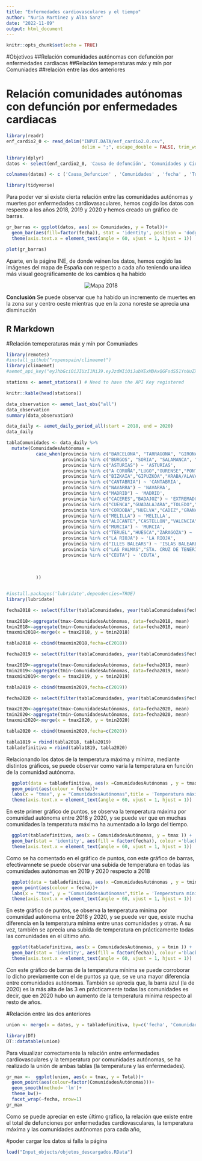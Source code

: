 ```yaml
---
title: "Enfermedades cardiovasculares y el tiempo"
author: "Nuria Martinez y Alba Sanz"
date: "2022-11-09"
output: html_document
---
```


```r
knitr::opts_chunk$set(echo = TRUE)
```
#Objetivos
##Relación comunidades autónomas con defunción por enfermedades cardiacas
##Relación temeperaturas máx y mín por Comuniades
##relación entre las dos anteriores

# Relación comunidades autónomas con defunción por enfermedades cardiacas

```r
library(readr)
enf_cardio2_0 <- read_delim("INPUT.DATA/enf_cardio2.0.csv", 
                            delim = ";", escape_double = FALSE, trim_ws = TRUE)

library(dplyr)
datos <- select(enf_cardio2_0, 'Causa de defunción', 'Comunidades y Ciudades Autónomas', 'Periodo', 'Total')

colnames(datos) <- c ('Causa_Defuncion' , 'Comunidades' , 'fecha' , 'Total')

library(tidyverse)
```


Para poder ver si existe cierta relación entre las comunidades autónomas y muertes por enfermedades cardiovasaculares, hemos cogido los datos con respecto a los años 2018, 2019 y 2020 y hemos creado un gráfico de barras.

```r
gr_barras <- ggplot(datos, aes( x= Comunidades, y = Total))+
  geom_bar(aes(fill=factor(fecha)), stat = 'identity', position = 'dodge')+
  theme(axis.text.x = element_text(angle = 60, vjust = 1, hjust = 1))
```
```r
plot(gr_barras)

```

Aparte, en la págine INE, de donde veinen los datos, hemos cogido las imágenes del mapa de España con respecto a cada año teniendo una idea más visual geográficamente de los cambios q ha habido

<div>
<p style = 'text-align:center;'>
<img src="./Input_images/mapa2018.png" alt="Mapa 2018">
</p>
</div>


**Conclusión** Se puede observar que ha habido un incremento de muertes en la zona sur y centro oeste mientras que en la zona noreste se aprecia una disminución

## R Markdown



#Relación temeperaturas máx y mín por Comuniades

```r
library(remotes)
#install_github("ropenspain/climaemet")
library(climaemet)
#aemet_api_key("eyJhbGciOiJIUzI1NiJ9.eyJzdWIiOiJubXExMDAxQGFsdS51YnUuZXMiLCJqdGkiOiJlOWRmMTc0OC05NjcxLTRiMjctODM2OS01NmYxNTZjNjNjYzIiLCJpc3MiOiJBRU1FVCIsImlhdCI6MTY2NjE2NzExNCwidXNlcklkIjoiZTlkZjE3NDgtOTY3MS00YjI3LTgzNjktNTZmMTU2YzYzY2MyIiwicm9sZSI6IiJ9.mIlOZxnREIqfi6hTeh37A_yMnryWyI0NPJzilMMAMmU", install = TRUE)

stations <- aemet_stations() # Need to have the API Key registered

knitr::kable(head(stations))

data_observation <- aemet_last_obs("all")
data_observation
summary(data_observation)

data_daily <- aemet_daily_period_all(start = 2018, end = 2020) 
data_daily

tablaComunidades <- data_daily %>% 
  mutate(ComunidadesAutónomas = 
           case_when(provincia %in% c("BARCELONA", "TARRAGONA", "GIRONA","LLEIDA") ~ 'CATALUÑA', 
                     provincia %in% c("BURGOS", "SORIA", "SALAMANCA", "LEON","AVILA","PALENCIA","SEGOVIA","VALLADOLID","ZAMORA") ~ 'CyL',
                     provincia %in% c("ASTURIAS") ~ 'ASTURIAS',
                     provincia %in% c("A CORUÑA","LUGO","OURENSE","PONTEVEDRA") ~ 'GALICIA',
                     provincia %in% c("BIZKAIA","GIPUZKOA","ARABA/ALAVA") ~ 'PAIS VASCO',
                     provincia %in% c("CANTABRIA") ~ 'CANTABRIA',
                     provincia %in% c("NAVARRA") ~ 'NAVARRA',
                     provincia %in% c("MADRID") ~ 'MADRID',
                     provincia %in% c("CACERES","BADAJOZ") ~ 'EXTREMADURA',
                     provincia %in% c("CUENCA","GUADALAJARA","TOLEDO","CIUDAD REAL","ALBACETE") ~ 'CLM',
                     provincia %in% c("CORDOBA","HUELVA","CADIZ","GRANADA","JAEN","SEVILLA","ALMERIA","MALAGA") ~ 'ANDALUCIA',
                     provincia %in% c("MELILLA") ~ 'MELILLA',
                     provincia %in% c("ALICANTE","CASTELLON","VALENCIA") ~ 'VALENCIA',
                     provincia %in% c("MURCIA") ~ 'MURCIA',
                     provincia %in% c("TERUEL","HUESCA","ZARAGOZA") ~ 'ARAGON',
                     provincia %in% c("LA RIOJA") ~ 'LA RIOJA',
                     provincia %in% c("ILLES BALEARS") ~ 'ISLAS BALEARES',
                     provincia %in% c("LAS PALMAS","STA. CRUZ DE TENERIFE") ~ 'ISLAS CANARIAS',
                     provincia %in% c("CEUTA") ~ 'CEUTA',
                     
                     
                     
           ))


#install.packages('lubridate',dependencies=TRUE)
library(lubridate)

fecha2018 <- select(filter(tablaComunidades, year(tablaComunidades$fecha)==2018 ), ComunidadesAutónomas, fecha,tmax,tmin)

tmax2018<-aggregate(tmax~ComunidadesAutónomas, data=fecha2018, mean)
tmin2018<-aggregate(tmin~ComunidadesAutónomas, data=fecha2018, mean)
tmaxmin2018<-merge(x = tmax2018, y = tmin2018)

tabla2018 <- cbind(tmaxmin2018,fecha=c(2018))

fecha2019 <- select(filter(tablaComunidades, year(tablaComunidades$fecha)==2019 ), ComunidadesAutónomas, fecha,tmax,tmin)

tmax2019<-aggregate(tmax~ComunidadesAutónomas, data=fecha2019, mean)
tmin2019<-aggregate(tmin~ComunidadesAutónomas, data=fecha2019, mean)
tmaxmin2019<-merge(x = tmax2019, y = tmin2019)

tabla2019 <- cbind(tmaxmin2019,fecha=c(2019))

fecha2020 <- select(filter(tablaComunidades, year(tablaComunidades$fecha)==2020 ), ComunidadesAutónomas, fecha,tmax,tmin)

tmax2020<-aggregate(tmax~ComunidadesAutónomas, data=fecha2020, mean)
tmin2020<-aggregate(tmin~ComunidadesAutónomas, data=fecha2020, mean)
tmaxmin2020<-merge(x = tmax2020, y = tmin2020)

tabla2020 <- cbind(tmaxmin2020,fecha=c(2020))

tabla1819 = rbind(tabla2018, tabla2019)
tabladefinitiva = rbind(tabla1819, tabla2020)
```

Relacionando los datos de la temperatura máxima y mínima, mediante distintos gráficos, se puede observar como varía la temperatura en función de la comunidad autónoma.


```r
  ggplot(data = tabladefinitiva, aes(x =ComunidadesAutónomas , y = tmax))+
  geom_point(aes(colour = fecha))+
  labs(x = "tmax", y = "ComunidadesAutónomas",title = 'Temperatura máxima por comunidad autonoma')+
  theme(axis.text.x = element_text(angle = 60, vjust = 1, hjust = 1))
```
En este primer gráfico de puntos, se observa la temperatura máxima por comunidad autónoma entre 2018 y 2020, y se puede ver que en muchas comunidades la temperatura máxima ha aumentado a lo largo del tiempo.

```r
  ggplot(tabladefinitiva, aes(x = ComunidadesAutónomas, y = tmax )) +
  geom_bar(stat = 'identity', aes(fill = factor(fecha)), colour ='black',position = 'dodge') +
  theme(axis.text.x = element_text(angle = 60, vjust = 1, hjust = 1))
```

Como se ha comentado en el gráfico de puntos, con este gráfico de barras, efectivamnete se puede observar una subida de temperatura en todas las comunidades autónomas en 2019 y 2020 respecto a 2018


```r
  ggplot(data = tabladefinitiva, aes(x =ComunidadesAutónomas , y = tmin))+
  geom_point(aes(colour = fecha))+
  labs(x = "tmax", y = "ComunidadesAutónomas",title = 'Temperatura mínima por comunidad autonoma')+
  theme(axis.text.x = element_text(angle = 60, vjust = 1, hjust = 1))
```
En este gráfico de puntos, se observa la temperatura minima por comunidad autónoma entre 2018 y 2020, y se puede ver que, existe mucha diferencia en la temperatura mínima entre unas comunidades y otras. A su vez, también se aprecia una subida de temperatura en prácticamente todas las comunidades en el último año.


```r
  ggplot(tabladefinitiva, aes(x = ComunidadesAutónomas, y = tmin )) +
  geom_bar(stat = 'identity', aes(fill = factor(fecha)), colour ='black',position = 'dodge') +
  theme(axis.text.x = element_text(angle = 60, vjust = 1, hjust = 1))
```
Con este gráfico de barras de la temperatura mínima se puede corroborar lo dicho previamente con el de puntos ya que, se ve una mayor diferencia entre comunidades autónomas. También se aprecia que, la barra azul (la de 2020) es la más alta de las 3 en prácticamente todas las comunidades es decir, que en 2020 hubo un aumento de la temperatura mínima respecto al resto de años.

#Relación entre las dos anteriores

```r
union <- merge(x = datos, y = tabladefinitiva, by=c('fecha', 'ComunidadesAutónomas'))


```



```r
library(DT)
DT::datatable(union)
```



Para visualizar correctamente la relación entre enfermedades cardiovasculares y la temperatura por comunidades autónomas, se ha realizado la unión de ambas tablas (la temperatura y las enfermedades).
```r
gr_max <-  ggplot(union, aes(x = tmax, y = Total))+
  geom_point(aes(colour=factor(ComunidadesAutónomas)))+
  geom_smooth(method= 'lm')+
  theme_bw()+
  facet_wrap(~fecha, nrow=1)
gr_max
```

Como se puede apreciar en este último gráfico, la relación que existe entre el total de defunciones por enfermedades cardiovasculares, la temperatura máxima y las comunidades autónomas para cada año, 




#poder cargar los datos si falla la página
```r
load("Input_objects/objetos_descargados.RData")
```
